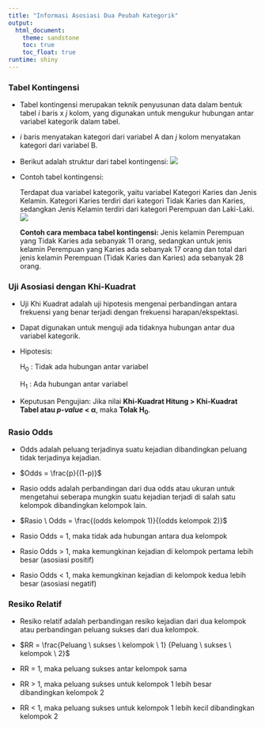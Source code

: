 ---
title: "Informasi Asosiasi Dua Peubah Kategorik"
output:
  html_document:
    theme: sandstone
    toc: true
    toc_float: true
runtime: shiny
---

### Tabel Kontingensi

-   Tabel kontingensi merupakan teknik penyusunan data dalam bentuk tabel $i$ baris x $j$ kolom, yang digunakan untuk mengukur hubungan antar variabel kategorik dalam tabel.

-   $i$ baris menyatakan kategori dari variabel A dan $j$ kolom menyatakan kategori dari variabel B.

- Berikut adalah struktur dari tabel kontingensi:
![](https://raw.githubusercontent.com/Megawati07/Dashboard-Kelompok-5/main/markdown/struktur_tblkon.png)
- Contoh tabel kontingensi:

  Terdapat dua variabel kategorik, yaitu variabel Kategori   Karies dan Jenis   Kelamin. Kategori Karies terdiri dari   kategori Tidak Karies dan Karies,    sedangkan Jenis       Kelamin terdiri dari kategori Perempuan dan Laki-Laki.
![](/Users/hasna/OneDrive/Pictures/tabel_kontingensi2.png)

  **Contoh cara membaca tabel kontingensi:**
Jenis kelamin Perempuan yang Tidak Karies ada sebanyak 11 orang, sedangkan untuk jenis kelamin Perempuan yang Karies ada sebanyak 17 orang dan total dari jenis kelamin Perempuan (Tidak Karies dan Karies) ada sebanyak 28 orang.

### Uji Asosiasi dengan Khi-Kuadrat

-   Uji Khi Kuadrat adalah uji hipotesis mengenai perbandingan antara frekuensi yang benar terjadi dengan frekuensi harapan/ekspektasi.

-   Dapat digunakan untuk menguji ada tidaknya hubungan antar dua variabel kategorik.

-   Hipotesis:

    H~0~ : Tidak ada hubungan antar variabel

    H~1~ : Ada hubungan antar variabel

-   Keputusan Pengujian: Jika nilai **Khi-Kuadrat Hitung \> Khi-Kuadrat Tabel atau *p-value* \< α**, maka **Tolak H~0~**.

### Rasio Odds

-   Odds adalah peluang terjadinya suatu kejadian dibandingkan peluang tidak terjadinya kejadian.

-   $Odds = \frac{p}{(1-p)}$

-   Rasio odds adalah perbandingan dari dua odds atau ukuran untuk mengetahui seberapa mungkin suatu kejadian terjadi di salah satu kelompok dibandingkan kelompok lain.

-   $Rasio \ Odds = \frac{(odds kelompok 1)}{(odds kelompok 2)}$

-   Rasio Odds = 1, maka tidak ada hubungan antara dua kelompok

-   Rasio Odds \> 1, maka kemungkinan kejadian di kelompok pertama lebih besar (asosiasi positif)

-   Rasio Odds \< 1, maka kemungkinan kejadian di kelompok kedua lebih besar (asosiasi negatif)

### Resiko Relatif

-   Resiko relatif adalah perbandingan resiko kejadian dari dua kelompok atau perbandingan peluang sukses dari dua kelompok.

-   $RR = \frac{Peluang \ sukses \ kelompok \ 1} {Peluang \ sukses \ kelompok \ 2}$

-   RR = 1, maka peluang sukses antar kelompok sama

-   RR \> 1, maka peluang sukses untuk kelompok 1 lebih besar dibandingkan kelompok 2

-   RR \< 1, maka peluang sukses untuk kelompok 1 lebih kecil dibandingkan kelompok 2
